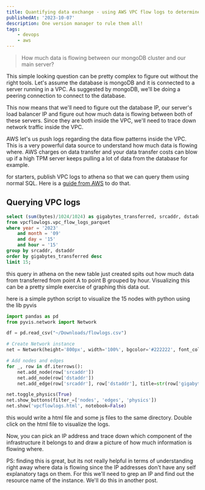 ```yaml
---
title: Quantifying data exchange - using AWS VPC flow logs to determine how much data is flowing between servers
publishedAt: '2023-10-07'
description: One version manager to rule them all!
tags:
    - devops
    - aws
---
```


> How much data is flowing between our mongoDB cluster and our main server?

This simple looking question can be pretty complex to figure out without the right tools. Let's assume the database is mongoDB and it is connected to a server running in a VPC. As suggested by mongoDB, we'll be doing a peering connection to connect to the database.

This now means that we'll need to figure out the database IP, our server's load balancer IP and figure out how much data is flowing between both of these servers. Since they are both inside the VPC, we'll need to trace down network traffic inside the VPC.

AWS let's us push logs regarding the data flow patterns inside the VPC. This is a very powerful data source to understand how much data is flowing where. AWS charges on data transfer and your data transfer costs can blow up if a high TPM server keeps pulling a lot of data from the database for example.

for starters, publish VPC logs to athena so that we can query them using normal SQL. Here is a [guide from AWS](https://docs.aws.amazon.com/vpc/latest/userguide/flow-logs-athena.html#predefined-queries) to do that.

## Querying VPC logs

```SQL
select (sum(bytes)/1024/1024) as gigabytes_transferred, srcaddr, dstaddr
from vpcflowlogs.vpc_flow_logs_parquet
where year = '2023'
	and month = '09'
	and day = '15'
	and hour = '15'
group by srcaddr, dstaddr
order by gigabytes_transferred desc
limit 15;
```

this query in athena on the new table just created spits out how much data from transferred from point A to point B grouped by hour. Visualizing this can be a pretty simple exercise of graphing this data out.

here is a simple python script to visualize the 15 nodes with python using the lib pyvis

```python
import pandas as pd
from pyvis.network import Network

df = pd.read_csv("~/Downloads/flowlogs.csv")

# Create Network instance
net = Network(height='800px', width='100%', bgcolor='#222222', font_color='white')

# Add nodes and edges
for _, row in df.iterrows():
    net.add_node(row['srcaddr'])
    net.add_node(row['dstaddr'])
    net.add_edge(row['srcaddr'], row['dstaddr'], title=str(row['gigabytes_transferred']), value=str(row['gigabytes_transferred']))

net.toggle_physics(True)
net.show_buttons(filter_=['nodes', 'edges', 'physics'])
net.show('vpcflowlogs.html', notebook=False)
```

this would write a html file and some js files to the same directory. Double click on the html file to visualize the logs.

Now, you can pick an IP address and trace down which component of the infrastructure it belongs to and draw a picture of how much information is flowing where.

PS: finding this is great, but its not really helpful in terms of understanding right away where data is flowing since the IP addresses don't have any self explanatory tags on them. For this we'll need to grep an IP and find out the resource name of the instance. We'll do this in another post.